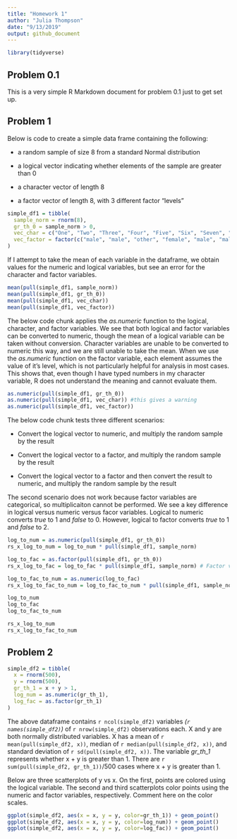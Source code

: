 ```yaml
---
title: "Homework 1"
author: "Julia Thompson"
date: "9/13/2019"
output: github_document
---
```


```r
library(tidyverse)
```

## Problem 0.1

This is a very simple R Markdown document for problem 0.1 just to get set up.

## Problem 1

Below is code to create a simple data frame containing the following:

*   a random sample of size 8 from a standard Normal distribution

*   a logical vector indicating whether elements of the sample are greater than 0

*   a character vector of length 8

*   a factor vector of length 8, with 3 different factor “levels”

```r
simple_df1 = tibble(
  sample_norm = rnorm(8),
  gr_th_0 = sample_norm > 0,
  vec_char = c("One", "Two", "Three", "Four", "Five", "Six", "Seven", "Eight"),
  vec_factor = factor(c("male", "male", "other", "female", "male", "male", "female", "other")) 
)
```

If I attempt to take the mean of each variable in the dataframe, we obtain values for the numeric and logical variables, but see an error for the character and factor variables. 

```r
mean(pull(simple_df1, sample_norm))
mean(pull(simple_df1, gr_th_0))
mean(pull(simple_df1, vec_char))
mean(pull(simple_df1, vec_factor))
```

The below code chunk applies the _as.numeric_ function to the logical, character, and factor variables. We see that both logical and factor variables can be converted to numeric, though the mean of a logical variable can be taken without conversion. Character variables are unable to be converted to numeric this way, and we are still unable to take the mean. When we use the _as.numeric_ function on the factor variable, each element assumes the value of it's level, which is not particularly helpful for analysis in most cases. This shows that, even though I have typed numbers in my character variable, R does not understand the meaning and cannot evaluate them.

```r
as.numeric(pull(simple_df1, gr_th_0))
as.numeric(pull(simple_df1, vec_char)) #this gives a warning
as.numeric(pull(simple_df1, vec_factor))
```

The below code chunk tests three different scenarios:

*   Convert the logical vector to numeric, and multiply the random sample by the result

*   Convert the logical vector to a factor, and multiply the random sample by the result

*   Convert the logical vector to a factor and then convert the result to numeric, and multiply the random sample by the result

The second scenario does not work because factor variables are categorical, so multiplicaiton cannot be performed. We see a key difference in logical versus numeric versus facor variables. Logical to numeric converts _true_ to 1 and _false_ to 0. However, logical to factor converts _true_ to 1 and _false_ to 2.

```r
log_to_num = as.numeric(pull(simple_df1, gr_th_0))
rs_x_log_to_num = log_to_num * pull(simple_df1, sample_norm)

log_to_fac = as.factor(pull(simple_df1, gr_th_0))
rs_x_log_to_fac = log_to_fac * pull(simple_df1, sample_norm) # Factor variables are categorical, so this won't work

log_to_fac_to_num = as.numeric(log_to_fac)
rs_x_log_to_fac_to_num = log_to_fac_to_num * pull(simple_df1, sample_norm)

log_to_num
log_to_fac
log_to_fac_to_num

rs_x_log_to_num
rs_x_log_to_fac_to_num
```

## Problem 2

```r
simple_df2 = tibble(
  x = rnorm(500),
  y = rnorm(500),
  gr_th_1 = x + y > 1,
  log_num = as.numeric(gr_th_1),
  log_fac = as.factor(gr_th_1)
)
```

The above dataframe contains `r ncol(simple_df2)` variables _(`r names(simple_df2)`)_ of `r nrow(simple_df2)` observations each. X and y are both normally distributed variables. X has a mean of `r mean(pull(simple_df2, x))`, median of `r median(pull(simple_df2, x))`, and standard deviation of `r sd(pull(simple_df2, x))`. The variable _gr_th_1_ represents whether x + y is greater than 1. There are `r sum(pull(simple_df2, gr_th_1))`/500 cases where x + y is greater than 1. 

Below are three scatterplots of y vs x. On the first, points are colored using the logical variable. The second and third scatterplots color points using the numeric and factor variables, respectively. Comment here on the color scales.

```r
ggplot(simple_df2, aes(x = x, y = y, color=gr_th_1)) + geom_point()
ggplot(simple_df2, aes(x = x, y = y, color=log_num)) + geom_point()
ggplot(simple_df2, aes(x = x, y = y, color=log_fac)) + geom_point()
```


